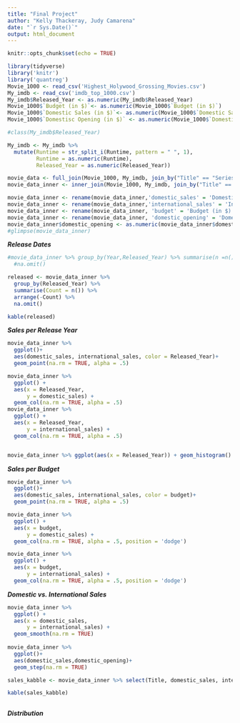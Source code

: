 ---
title: "Final Project"
author: "Kelly Thackeray, Judy Camarena"
date: "`r Sys.Date()`"
output: html_document
---

```{r setup, include=FALSE}
knitr::opts_chunk$set(echo = TRUE)
```



```{r echo = F, message=FALSE}
library(tidyverse)
library('knitr')
library('quantreg')
Movie_1000 <- read_csv('Highest_Holywood_Grossing_Movies.csv')
My_imdb <- read_csv('imdb_top_1000.csv')
My_imdb$Released_Year <- as.numeric(My_imdb$Released_Year)
Movie_1000$`Budget (in $)`<- as.numeric(Movie_1000$`Budget (in $)`)
Movie_1000$`Domestic Sales (in $)`<- as.numeric(Movie_1000$`Domestic Sales (in $)`)
Movie_1000$`Domestisc Opening (in $)` <- as.numeric(Movie_1000$`Domestic Opening (in $)`)

#class(My_imdb$Released_Year)

My_imdb <- My_imdb %>% 
  mutate(Runtime = str_split_i(Runtime, pattern = " ", 1),
         Runtime = as.numeric(Runtime), 
         Released_Year = as.numeric(Released_Year))

movie_data <- full_join(Movie_1000, My_imdb, join_by("Title" == "Series_Title")) %>% arrange(Title)
movie_data_inner <- inner_join(Movie_1000, My_imdb, join_by("Title" == "Series_Title")) %>% filter(Released_Year > 1986)

movie_data_inner <- rename(movie_data_inner,'domestic_sales' = 'Domestic Sales (in $)')
movie_data_inner <- rename(movie_data_inner,'international_sales' = 'International Sales (in $)')
movie_data_inner <- rename(movie_data_inner, 'budget' = 'Budget (in $)')
movie_data_inner <- rename(movie_data_inner, 'domestic_opening' = 'Domestic Opening (in $)')
movie_data_inner$domestic_opening <- as.numeric(movie_data_inner$domestic_opening)
#glimpse(movie_data_inner)


```
***Release Dates***

```{r echo = F, message=FALSE}
#movie_data_inner %>% group_by(Year,Released_Year) %>% summarise(n =n()) %>% arrange(-n) %>% 
  #na.omit()

released <- movie_data_inner %>% 
  group_by(Released_Year) %>%  
  summarise(Count = n()) %>% 
  arrange(-Count) %>% 
  na.omit()

kable(released)

```
***Sales per Release Year***

```{r echo = F, message=FALSE}
movie_data_inner %>% 
  ggplot()+
  aes(domestic_sales, international_sales, color = Released_Year)+
  geom_point(na.rm = TRUE, alpha = .5)

movie_data_inner %>% 
  ggplot() +
  aes(x = Released_Year,
      y = domestic_sales) +
  geom_col(na.rm = TRUE, alpha = .5)
movie_data_inner %>% 
  ggplot() +
  aes(x = Released_Year,
      y = international_sales) +
  geom_col(na.rm = TRUE, alpha = .5)


movie_data_inner %>% ggplot(aes(x = Released_Year)) + geom_histogram()
```

***Sales per Budget***

```{r echo = F, message=FALSE}
movie_data_inner %>% 
  ggplot()+
  aes(domestic_sales, international_sales, color = budget)+
  geom_point(na.rm = TRUE, alpha = .5)

movie_data_inner %>% 
  ggplot() +
  aes(x = budget,
      y = domestic_sales) +
  geom_col(na.rm = TRUE, alpha = .5, position = 'dodge')

movie_data_inner %>% 
  ggplot() +
  aes(x = budget,
      y = international_sales) +
  geom_col(na.rm = TRUE, alpha = .5, position = 'dodge')
```
***Domestic vs. International Sales***

```{r echo = F, message=FALSE}
movie_data_inner %>% 
  ggplot() +
  aes(x = domestic_sales,
      y = international_sales) +
  geom_smooth(na.rm = TRUE)
  
movie_data_inner %>% 
  ggplot()+
  aes(domestic_sales,domestic_opening)+
  geom_step(na.rm = TRUE)

sales_kabble <- movie_data_inner %>% select(Title, domestic_sales, international_sales) %>% head(5)

kable(sales_kabble)
  
```
***Distribution***

